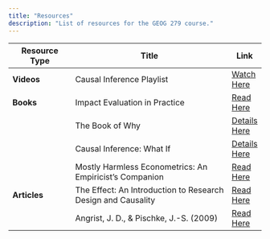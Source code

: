 ```yaml
---
title: "Resources"
description: "List of resources for the GEOG 279 course."
---
```


| **Resource Type**   | **Title**                                           | **Link** |
|---------------------|-----------------------------------------------------|----------|
| **Videos**          | Causal Inference Playlist                           | [Watch Here](https://www.youtube.com/playlist?list=PLrT2bltLvf_Ak1hKzm0C-Yr1UD08XJ-H8) |
| **Books**           | Impact Evaluation in Practice                       | [Read Here](https://raw.githubusercontent.com/GEOG279-Advanced-Spatial-Statistics/geog279.github.io/main/books/impact_eval_book.pdf) |
|                     | The Book of Why                                     | [Details Here](http://repo.darmajaya.ac.id/5342/1/The%20book%20of%20why_%20the%20new%20science%20of%20cause%20and%20effect%20%28%20PDFDrive%20%29.pdf) |
|                     | Causal Inference: What If                          | [Details Here](https://www.hsph.harvard.edu/miguel-hernan/wp-content/uploads/sites/1268/2024/01/hernanrobins_WhatIf_2jan24.pdf) |
|                     | Mostly Harmless Econometrics: An Empiricist's Companion | [Read Here](Books/mostly_harmless_econometrics.pdf) |
| **Articles**        | The Effect: An Introduction to Research Design and Causality | [Read Here](https://theeffectbook.net/) |
|                     | Angrist, J. D., & Pischke, J.-S. (2009)            | [Read Here](Books/mostly_harmless_econometrics.pdf) |
